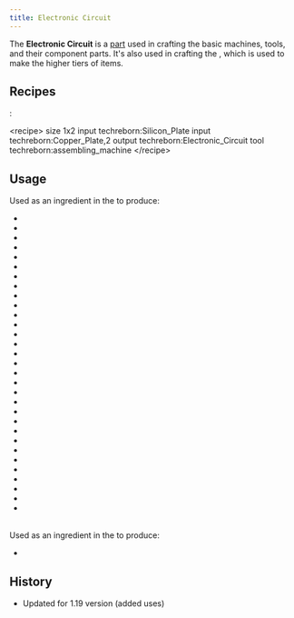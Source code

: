 ```yaml
---
title: Electronic Circuit
---
```


<ItemImage file="electronic_circuit" alt="Electronic Circuit" size="200" />

The **Electronic Circuit** is a [part](/docs/items/parts) used in crafting the basic machines, tools, and their component parts. 
It's also used in crafting the <McItem slug="techreborn:advanced_circuit"/>, which is used to make the higher tiers of items.

## Recipes

<CraftingTable recipe=" input techreborn:insulated_copper_cable techreborn:insulated_copper_cable techreborn:insulated_copper_cable input minecraft:redstone techreborn:refined_iron_ingot minecraft:redstone input techreborn:insulated_copper_cable techreborn:insulated_copper_cable techreborn:insulated_copper_cable output techreborn:electronic_circuit "/>


<McItem slug="techreborn:Assembling_Machine"/>: 

\<recipe\> size 1x2 input techreborn:Silicon_Plate input techreborn:Copper_Plate,2 output techreborn:Electronic_Circuit tool techreborn:assembling_machine \</recipe\> 

## Usage
Used as an ingredient in the <McItem slug="minecraft:crafting_table"/> to produce:

- <McItem slug="techreborn:transformer_upgrade"/>
- <McItem slug="techreborn:overclocker_upgrade"/>
- <McItem slug="techreborn:muffler_upgrade"/>
- <McItem slug="techreborn:energy_storage_upgrade"/>
- <McItem slug="techreborn:crude_unit_upgrader"/>
- <McItem slug="techreborn:basic_storage_unit"/>
- <McItem slug="techreborn:rock_cutter"/>
- <McItem slug="techreborn:basic_jackhammer"/>
- <McItem slug="techreborn:basic_drill"/>
- <McItem slug="techreborn:basic_chainsaw"/>
- <McItem slug="techreborn:basic_solar_panel"/>
- <McItem slug="techreborn:data_storage_core"/>
- <McItem slug="techreborn:basic_display"/>
- <McItem slug="techreborn:advanced_circuit"/>
- <McItem slug="techreborn:basic_machine_casing"/>
- <McItem slug="techreborn:wire_mill"/>
- <McItem slug="techreborn:thermal_generator"/>
- <McItem slug="techreborn:semi_fluid_generator"/>
- <McItem slug="techreborn:scrapboxinator"/>
- <McItem slug="techreborn:recycler"/>
- <McItem slug="techreborn:lsu_storage"/>
- <McItem slug="techreborn:grinder"/>
- <McItem slug="techreborn:extractor"/>
- <McItem slug="techreborn:electric_furnace"/>
- <McItem slug="techreborn:diesel_generator"/>
- <McItem slug="techreborn:compressor"/>
- <McItem slug="techreborn:solid_canning_machine"/>
- <McItem slug="techreborn:block_placer"/>
- <McItem slug="techreborn:block_breaker"/>
- <McItem slug="techreborn:alloy_smelter"/>
- <McItem slug="techreborn:frequency_transmitter"/>

\
Used as an ingredient in the <McItem slug="techreborn:Assembling_Machine"/> to produce:

- <McItem slug="techreborn:data_storage_core"/>


## History

- Updated for 1.19 version (added uses)
